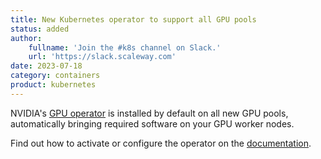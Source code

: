 ```yaml
---
title: New Kubernetes operator to support all GPU pools
status: added
author:
    fullname: 'Join the #k8s channel on Slack.'
    url: 'https://slack.scaleway.com'
date: 2023-07-18
category: containers
product: kubernetes
---
```


NVIDIA's [GPU operator](https://docs.nvidia.com/datacenter/cloud-native/gpu-operator/latest/overview.html) is installed by default on all new GPU pools, automatically bringing required software on your GPU worker nodes. 

Find out how to activate or configure the operator on the [documentation](https://www.scaleway.com/en/docs/containers/kubernetes/how-to/use-kubernetes-gpu-operator/).

